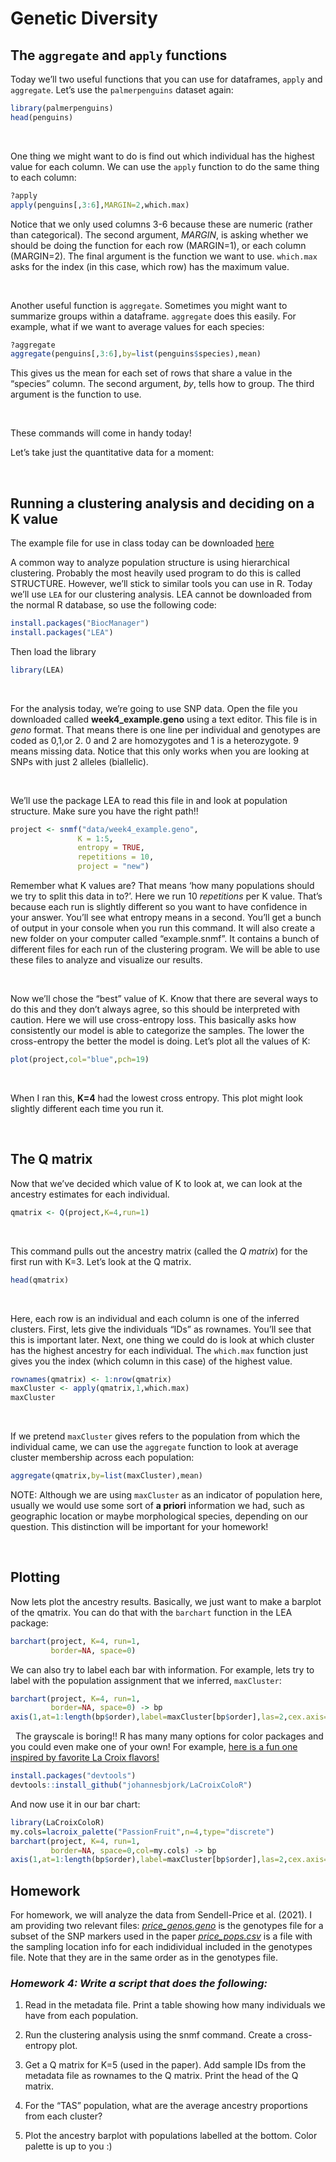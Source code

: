 # Genetic Diversity

## The `aggregate` and `apply` functions

Today we'll two useful functions that you can use for dataframes, `apply` and `aggregate`. Let's use the `palmerpenguins` dataset again:


```r
library(palmerpenguins)
head(penguins)
```

&nbsp;

One thing we might want to do is find out which individual has the highest value for each column. We can use the `apply` function to do the same thing to each column:
```r
?apply
apply(penguins[,3:6],MARGIN=2,which.max)
```

Notice that we only used columns 3-6 because these are numeric (rather than categorical). The second argument, *MARGIN*, is asking whether we should be doing the function for each row (MARGIN=1), or each column (MARGIN=2). The final argument is the function we want to use. `which.max` asks for the index (in this case, which row) has the maximum value.

&nbsp;

Another useful function is `aggregate`. Sometimes you might want to summarize groups within a dataframe. `aggregate` does this easily. For example, what if we want to average values for each species:
```r
?aggregate
aggregate(penguins[,3:6],by=list(penguins$species),mean)
```

This gives us the mean for each set of rows that share a value in the "species" column. The second argument, *by*, tells how to group. The third argument is the function to use.

&nbsp;

These commands will come in handy today!

Let's take just the quantitative data for a moment:

&nbsp;
&nbsp;
&nbsp;

## Running a clustering analysis and deciding on a K value

The example file for use in class today can be downloaded [here](data/week4_example.geno)

A common way to analyze population structure is using hierarchical clustering. Probably the most heavily used program to do this is called STRUCTURE. However, we'll stick to similar tools you can use in R. Today we'll use `LEA` for our clustering analysis. LEA cannot be downloaded from the normal R database, so use the following code:
```r
install.packages("BiocManager")
install.packages("LEA")
```

Then load the library
```r
library(LEA)
```

&nbsp;

For the analysis today, we're going to use SNP data. Open the file you downloaded called **week4_example.geno** using a text editor. This file is in *geno* format. That means there is one line per individual and genotypes are coded as 0,1,or 2. 0 and 2 are homozygotes and 1 is a heterozygote. 9 means missing data. Notice that this only works when you are looking at SNPs with just 2 alleles (biallelic).

&nbsp;

We'll use the package LEA to read this file in and look at population structure. Make sure you have the right path!!
```r
project <- snmf("data/week4_example.geno",
               K = 1:5, 
               entropy = TRUE, 
               repetitions = 10,
               project = "new")
```

Remember what K values are? That means 'how many populations should we try to split this data in to?'. Here we run 10 *repetitions* per K value. That's because each run is slightly different so you want to have confidence in your answer. You'll see what entropy means in a second. You'll get a bunch of output in your console when you run this command. It will also create a new folder on your computer called "example.snmf". It contains a bunch of different files for each run of the clustering program. We will be able to use these files to analyze and visualize our results.

&nbsp;

Now we'll chose the "best" value of K. Know that there are several ways to do this and they don't always agree, so this should be interpreted with caution. Here we will use cross-entropy loss. This basically asks how consistently our model is able to categorize the samples. The lower the cross-entropy the better the model is doing. Let's plot all the values of K:
 
```r
plot(project,col="blue",pch=19)
```

&nbsp;

When I ran this, **K=4** had the lowest cross entropy. This plot might look slightly different each time you run it.

&nbsp;
&nbsp;
&nbsp;

## The Q matrix
Now that we've decided which value of K to look at, we can look at the ancestry estimates for each individual. 

```r
qmatrix <- Q(project,K=4,run=1)
```

&nbsp;

This command pulls out the ancestry matrix (called the *Q matrix*) for the first run with K=3. Let's look at the Q matrix. 
```r
head(qmatrix)
```

&nbsp;

Here, each row is an individual and each column is one of the inferred clusters. First, lets give the individuals "IDs" as rownames. You'll see that this is important later. Next, one thing we could do is look at which cluster has the highest ancestry for each individual. The `which.max` function just gives you the index (which column in this case) of the highest value.

```r
rownames(qmatrix) <- 1:nrow(qmatrix)
maxCluster <- apply(qmatrix,1,which.max)
maxCluster
```

&nbsp;

If we pretend `maxCluster` gives refers to the population from which the individual came, we can use the `aggregate` function to look at average cluster membership across each population:

```r
aggregate(qmatrix,by=list(maxCluster),mean)
```

NOTE: Although we are using `maxCluster` as an indicator of population here, usually we would use some sort of **a priori** information we had, such as geographic location or maybe morphological species, depending on our question. This distinction will be important for your homework!

&nbsp;
&nbsp;
&nbsp;

## Plotting

Now lets plot the ancestry results. Basically, we just want to make a barplot of the qmatrix. You can do that with the `barchart` function in the LEA package:

```r
barchart(project, K=4, run=1,
         border=NA, space=0)
```

We can also try to label each bar with information. For example, lets try to label with the population assignment that we inferred, `maxCluster`:
```r
barchart(project, K=4, run=1,
         border=NA, space=0) -> bp
axis(1,at=1:length(bp$order),label=maxCluster[bp$order],las=2,cex.axis=0.4)
```

&nbsp;
The grayscale is boring!! R has many many options for color packages and you could even make one of your own! For example, [here is a fun one inspired by favorite La Croix flavors!](https://github.com/johannesbjork/LaCroixColoR)
```r
install.packages("devtools")
devtools::install_github("johannesbjork/LaCroixColoR")
```
And now use it in our bar chart:
```r
library(LaCroixColoR)
my.cols=lacroix_palette("PassionFruit",n=4,type="discrete")
barchart(project, K=4, run=1,
         border=NA, space=0,col=my.cols) -> bp
axis(1,at=1:length(bp$order),label=maxCluster[bp$order],las=2,cex.axis=0.4)
```

## Homework

For homework, we will analyze the data from Sendell-Price et al. (2021). I am providing two relevant files:
[*price_genos.geno*](data/price_genos.geno) is the genotypes file for a subset of the SNP markers used in the paper
[*price_pops.csv*](data/price_pops.csv) is a file with the sampling location info for each indidividual included in the genotypes file. Note that they are in the same order as in the genotypes file.

### *Homework 4: Write a script that does the following:*

1. Read in the metadata file. Print a table showing how many individuals we have from each population.

2. Run the clustering analysis using the snmf command. Create a cross-entropy plot.

3. Get a Q matrix for K=5 (used in the paper). Add sample IDs from the metadata file as rownames to the Q matrix. Print the head of the Q matrix.

4. For the "TAS" population, what are the average ancestry proportions from each cluster?

5. Plot the ancestry barplot with populations labelled at the bottom. Color palette is up to you :)
